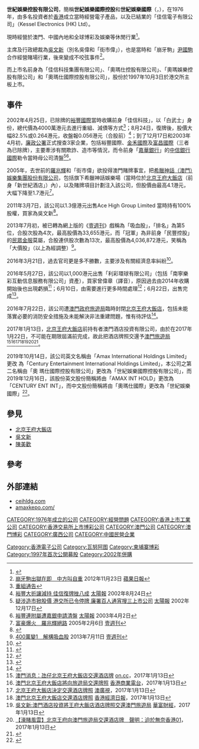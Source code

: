'''世紀娛樂控股有限公司'''，簡稱'''世紀娛樂國際控股'''和'''世紀娛樂國際'''（'''{{lang-en|Century Entertainment International Holdings Limited}}'''，{{hkex|959}}），在1976年，由多名投資者於[[香港|香港]]成立當時經營電子產品，以及已結業的「佳信電子有限公司」（Kessel Electronics (HK) Ltd）。

現時經營於澳門、中國內地和全球博彩及娛樂等休閒行業<ref>{{Cite web |url=http://www.amaxhldg.com/tc/about-us.php |title=奧瑪仕國際控股有限公司簡介 |access-date=2016-08-02 |archive-date=2017-03-05 |archive-url=https://web.archive.org/web/20170305014259/http://www.amaxhldg.com/tc/about-us.php }}</ref>。

主席及行政總裁為[[吳文新|吳文新]]（別名吳偉和「街市偉」），也是當時和「崩牙駒」[[尹國駒|尹國駒]]合作經營賭場行業，後來變成不咬弦事件<REF>
[http://hk.apple.nextmedia.com/news/first/20121123/18076952 崩牙駒出獄在即　中方叫自重] {{Wayback|url=http://hk.apple.nextmedia.com/news/first/20121123/18076952 |date=20170305004229 }}2012年11月23日 [[蘋果日報|蘋果日報]]
</REF>。

而上市名前身為「佳信科技集團有限公司」、「奧瑪仕控股有限公司」、「奧瑪娛樂控股有限公司」和「奧瑪仕國際控股有限公司」，股份於1997年10月3日於港交所主板上市。

==事件==
2002年4月25日，已除牌的[[裕豐國際|裕豐國際]]當時收購前身「佳信科技」，以「白武士」身份，總代價為4000萬港元去進行重組、減債等方式<REF>[http://www.hkexnews.hk/listedco/listconews/sehk/2002/0627/LTN20020627093_C.pdf 重組通告]</REF>；8月24日，復牌後，股價大幅82.5%或0.264港元，收盤報0.056港元（合股前）<REF>
[http://the-sun.on.cc/channels/fina/20020824/20020824024631_0002.html 裕豐大折讓減持 佳信復牌挫八成] {{Wayback|url=http://the-sun.on.cc/channels/fina/20020824/20020824024631_0002.html |date=20170305003053 }}[[太陽報|太陽報]] 2002年8月24日
</REF>；到了12月17日和2003年4月初，[[廉政公署_(香港)|廉政公署]]正式搜查3家企業，包括裕豐國際、[[金禾國際|金禾國際]]及[[富昌國際|富昌國際]]（三者為已除牌），主要牽涉有關欺詐、造市等情況，而令前身「[[嘉華銀行|嘉華銀行]]」的[[中信銀行國際|中信銀行國際]]勒令當時母公司清盤<REF>
[http://the-sun.on.cc/channels/news/20021217/20021217032956_0001.html 疑涉造市掀股價 港交所已令停牌 廉署百人通宵搜三上市公司] {{Wayback|url=http://the-sun.on.cc/channels/news/20021217/20021217032956_0001.html |date=20170305003203 }}[[太陽報|太陽報]] 2002年12月17日
</REF><REF>
[http://the-sun.on.cc/channels/fina/20030402/20030402025159_0002.html 裕豐連附屬遭嘉銀申請清盤] {{Wayback|url=http://the-sun.on.cc/channels/fina/20030402/20030402025159_0002.html |date=20170305003301 }}[[太陽報|太陽報]] 2003年4月2日
</REF>。

2005年，去世前的[[羅兆輝|羅兆輝]]和「街市偉」欲投得澳門賭牌事宜，把[[希臘神話（澳門）娛樂集團股份有限公司|希臘神話（澳門）娛樂集團股份有限公司]]，包括旗下希臘神話娛樂場（當時位於[[北京王府大飯店|北京王府大飯店]]（前身「新世紀酒店」）內），以及賭牌項目計劃注入該公司，但股價由最高4.1港元，大幅下降至1.7港元<REF>
[http://realblog.zkiz.com/greatsoup38/22107 富豪爆火　羅兆輝絕路] {{Wayback|url=http://realblog.zkiz.com/greatsoup38/22107 |date=20180620181057 }}2005年2月6日 [[壹週刊|壹週刊]]
</REF>。

2011年3月7日，該公司以1.3億港元出售Ace High Group Limited 當時持有100%股權，買家為吳文新<ref>{{Cite web |url=http://www.amaxhldg.com/attachment/Disposal-of-non-performing-asset_V3_Chi.pdf |title=奧瑪仕出售不良資產 專注發展博彩及國內彩票業務通告 |access-date=2016-08-02 |archive-date=2017-03-05 |archive-url=https://web.archive.org/web/20170305014917/http://www.amaxhldg.com/attachment/Disposal-of-non-performing-asset_V3_Chi.pdf }}</ref>。

2013年7月初，被已轉為網上版的《[[壹週刊_(香港)|壹週刊]]》戲稱為「吸血股」，「排名」為第5位，合股次股為4次，最高股價為33,655港元，而「冠軍」為非前身「民豐控股」的[[民眾金服|民眾金服]]莫屬，合股連供股次數為13次，最高股價為4,036,872港元，笑稱為「大價股」（以上為經調整）<REF>
[http://realblog.zkiz.com/greatsoup38/64297 400萬變1　解構吸血股] {{Wayback|url=http://realblog.zkiz.com/greatsoup38/64297 |date=20180920190902 }}2013年7月11日 [[壹週刊|壹週刊]]
</REF>。

2016年3月21日，過去官司更是多不勝數，主要涉及有關經濟息率糾紛<ref>{{Cite web |url=http://www.amaxhldg.com/tc/announcements/pdf/2016/LTN20160321735_C.pdf |title=發出傳訊令狀通告 |access-date=2016-08-02 |archive-date=2017-03-05 |archive-url=https://web.archive.org/web/20170305014654/http://www.amaxhldg.com/tc/announcements/pdf/2016/LTN20160321735_C.pdf }}</ref>。

2016年5月27日，該公司以1,000港元出售「利彩環球有限公司」（包括「南寧樂彩互動信息服務有限公司」資產），買家曾偉章（譯音），原因過去由2014年收購開始後也出現虧損<ref>{{Cite web |url=http://www.hkexnews.hk/listedco/listconews/SEHK/2016/0527/LTN20160527856_C.pdf |title=須予披露交易 出售於利彩環球有限公司之全部股權通告 |access-date=2016-08-02 |archive-date=2017-03-05 |archive-url=https://web.archive.org/web/20170305002858/http://www.hkexnews.hk/listedco/listconews/SEHK/2016/0527/LTN20160527856_C.pdf }}</ref>；6月10日，由需要進行更多時間處理<ref>{{Cite web |url=http://www.hkexnews.hk/listedco/listconews/sehk/2016/0610/LTN20160610396_C.pdf |title=延遲 出售於利彩環球有限公司之全部股權 之完成時間通告 |access-date=2016-08-02 |archive-date=2017-03-05 |archive-url=https://web.archive.org/web/20170305002818/http://www.hkexnews.hk/listedco/listconews/sehk/2016/0610/LTN20160610396_C.pdf }}</ref>；6月22日，出售完成<ref>{{Cite web |url=http://www.amaxhldg.com/tc/announcements/pdf/2016/20160622c.pdf |title=完成出售 於利彩環球有限公司之 全部股權通告 |access-date=2016-08-02 |archive-date=2017-03-05 |archive-url=https://web.archive.org/web/20170305015849/http://www.amaxhldg.com/tc/announcements/pdf/2016/20160622c.pdf }}</ref>。

2016年7月22日，該公司遭[[澳門政府旅遊局|澳門政府旅遊局]]臨時封閉[[北京王府大飯店|北京王府大飯店]]，包括未能落實必要的消防安全措施及未能解決非法重建問題，惟有待評估<ref>{{Cite web |url=http://www.amaxhldg.com/tc/announcements/pdf/2016/20160724c.pdf |title=有關 澳門政府旅遊局臨時封閉北京王府大飯店 之內幕消息 及 恢復買賣通告 |access-date=2016-08-02 |archive-date=2017-03-05 |archive-url=https://web.archive.org/web/20170305015643/http://www.amaxhldg.com/tc/announcements/pdf/2016/20160724c.pdf }}</ref>。

2017年1月13日，[[北京王府大飯店|北京王府大飯店]]前持有者澳門酒店投資有限公司，由於在2017年1月22日，不可能在期限屆滿前完成，故此把酒店牌照交還予[[澳門旅遊局|澳門旅遊局]]<ref>[http://hk.on.cc/hk/bkn/cnt/news/20170113/bkn-20170113191755895-0113_00822_001.html 澳門消息：氹仔北京王府大飯店交還酒店牌] {{Wayback|url=http://hk.on.cc/hk/bkn/cnt/news/20170113/bkn-20170113191755895-0113_00822_001.html |date=20170116162740 }}[[on.cc|on.cc]]，2017年1月13日</ref><ref>[http://www.881903.com/Page/ZH-TW/newsdetail.aspx?ItemId=917499&csid=261_341 澳門北京王府大飯店將向旅遊局交還牌照] {{Wayback|url=http://www.881903.com/Page/ZH-TW/newsdetail.aspx?ItemId=917499&csid=261_341 |date=20170116152328 }}[[香港商業電台|香港商業電台]]，2017年1月13日</ref><ref>[http://news.qoos.com/%E5%8C%97%E4%BA%AC%E7%8E%8B%E5%BA%9C%E5%A4%A7%E9%A3%AF%E5%BA%97%E6%B1%BA%E5%AE%9A%E4%BA%A4%E9%82%84%E9%85%92%E5%BA%97%E7%89%8C%E7%85%A7-2155878.html 北京王府大飯店決定交還酒店牌照] {{Wayback|url=http://news.qoos.com/%E5%8C%97%E4%BA%AC%E7%8E%8B%E5%BA%9C%E5%A4%A7%E9%A3%AF%E5%BA%97%E6%B1%BA%E5%AE%9A%E4%BA%A4%E9%82%84%E9%85%92%E5%BA%97%E7%89%8C%E7%85%A7-2155878.html |date=20170114201949 }}[[澳廣視|澳廣視]]，2017年1月13日</ref><ref>[http://topick.hket.com/article/1622882/%E6%BE%B3%E9%96%80%E5%8C%97%E4%BA%AC%E7%8E%8B%E5%BA%9C%E5%A4%A7%E9%A3%AF%E5%BA%97%E4%BA%A4%E9%82%84%E9%85%92%E5%BA%97%E7%89%8C%E7%85%A7 澳門北京王府大飯店交還酒店牌照] {{Wayback|url=http://topick.hket.com/article/1622882/%E6%BE%B3%E9%96%80%E5%8C%97%E4%BA%AC%E7%8E%8B%E5%BA%9C%E5%A4%A7%E9%A3%AF%E5%BA%97%E4%BA%A4%E9%82%84%E9%85%92%E5%BA%97%E7%89%8C%E7%85%A7 |date=20170114195452 }}[[香港經濟日報|香港經濟日報]]，2017年1月13日</ref><ref>[https://www.quamnet.com/newscontent.action?articleId=5033647 吳文新:澳門酒店投資將王府大飯店酒店牌照交還澳門旅遊局] {{Wayback|url=https://www.quamnet.com/newscontent.action?articleId=5033647 |date=20181002191523 }}[[華富財經|華富財經]]，2017年1月13日</ref><ref>[https://www.hk01.com/%E6%B8%AF%E8%81%9E/65675/-%E6%BF%A0%E8%B3%AD%E9%A2%A8%E9%9B%B2-%E5%8C%97%E4%BA%AC%E7%8E%8B%E5%BA%9C%E5%90%91%E6%BE%B3%E9%96%80%E6%97%85%E9%81%8A%E5%B1%80%E4%BA%A4%E9%82%84%E9%85%92%E5%BA%97%E7%89%8C-%E8%81%B2%E6%98%8E-%E8%BF%AB%E6%96%BC%E7%84%A1%E5%A5%88 【濠賭風雲】北京王府向澳門旅遊局交還酒店牌　聲明：迫於無奈][[香港01|香港01]]，2017年1月13日</ref><ref>{{Cite web |url=http://www.hkexnews.hk/listedco/listconews/SEHK/2017/0113/LTN20170113636_C.pdf |title=更新公告 有關澳門政府旅遊局臨時封閉北京王府大飯店之內幕消息 |accessdate=2017-01-16 |archive-date=2018-09-30 |archive-url=https://web.archive.org/web/20180930060757/http://www.hkexnews.hk/listedco/listconews/SEHK/2017/0113/LTN20170113636_C.pdf |dead-url=no }}</ref>。

2019年10月14日，該公司英文名稱由「Amax International Holdings Limited」更改 為「Century Entertainment International Holdings Limited」，本公司之第二名稱由「奧 瑪仕國際控股有限公司」更改為「世紀娛樂國際控股有限公司」，而2019年12月16日，該股份英文股份簡稱將由「AMAX INT HOLD」更改為「CENTURY ENT INT」，而中文股份簡稱將由「奧瑪仕國際」更改為「世紀娛樂國際」<REF>
{{Cite web |url=https://www1.hkexnews.hk/listedco/listconews/sehk/2019/1210/2019121000672_c.pdf |title=更改公司名稱、股份簡稱、公司網站及公司標誌公告 |access-date=2019-12-17 |archive-date=2019-12-17 |archive-url=https://web.archive.org/web/20191217234127/https://www1.hkexnews.hk/listedco/listconews/sehk/2019/1210/2019121000672_c.pdf }}
</REF>。

==參見==
*[[北京王府大飯店|北京王府大飯店]]
*[[吳文新|吳文新]]
*[[陳美歡|陳美歡]]

==參考==
{{REFLIST|2}}

==外部連結==
*[http://www.ceihldg.com/ ceihldg.com] {{Wayback|url=http://www.ceihldg.com/ |date=20191217234135 }}
*[https://web.archive.org/web/20160109085205/http://amaxkepo.com/ amaxkepo.com/]

[[CATEGORY:1976年成立的公司|CATEGORY:1976年成立的公司]]
[[CATEGORY:經營問題|CATEGORY:經營問題]]
[[CATEGORY:香港上市工業公司|CATEGORY:香港上市工業公司]]
[[CATEGORY:香港交易所上市博彩公司|CATEGORY:香港交易所上市博彩公司]]
[[CATEGORY:澳門公司|CATEGORY:澳門公司]]
[[CATEGORY:澳門博彩|CATEGORY:澳門博彩]]
[[CATEGORY:廣西公司|CATEGORY:廣西公司]]
[[CATEGORY:中國民營企業|CATEGORY:中國民營企業]]
[[Category:香港電子公司|Category:香港電子公司]]
[[Category:瓦努阿图|Category:瓦努阿图]]
[[Category:柬埔寨博彩|Category:柬埔寨博彩]]
[[Category:1997年首次公開募股|Category:1997年首次公開募股]]
[[Category:2002年併購|Category:2002年併購]]